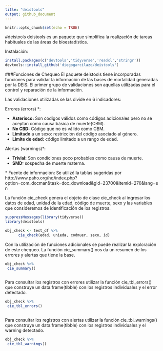 ```yaml
---
title: "deistools"
output: github_document
---
```


```r
knitr::opts_chunk$set(echo = TRUE)
```

#deistools
deistools es un paquete que simplifica la realización de tareas habituales de las áreas de bioestadística.

Instalación:
```r
install.packages(c('devtools','tidyverse','readxl','stringr'))
devtools::install_github('diegogarcilazo/deistools')
```

###Funciones de Chequeo
El paquete deistools tiene incorporadas funciones para validar la información de las bases de mortalidad generadas por la DEIS. El primer grupo de validaciones son aquellas utilizadas para el control y reparación de la información.

Las validaciones utilizadas se las divide en 6 indicadores:

Errores (errors) \*:

- **Asterisco:** Son codigos válidos como códigos adicionales pero no se aceptan como causa básica de muerte(CBM).
- **No CBD:** Código que no es válido como CBM.
- **Limitado** a un sexo: restricción del código asociado al género.
- **Límite de edad:** código limitado a un rango de edad.

 Alertas (warnings)\*:

- **Trivial:** Son condiciones poco probables como causa de muerte.
- **SMD:** sospecha de muerte materna.


\* Fuente de información: Se utilizó la tablas sugeridas por http://www.paho.org/hq/index.php?option=com_docman&task=doc_download&gid=23700&Itemid=270&lang=en

La función cie_check genera el objeto de clase cie_check al ingresar los datos de edad, unidad de la edad, 
código de muerte, sexo y las variables que consideremos de identificación de los registros.

```r
suppressMessages(library(tidyverse))
library(deistools)

obj_check <- test_df %>%
      cie_check(edad, unieda, codmuer, sexo, id)
```

Con la utilización de funciones adicionales se puede realizar la exploración de este chequeo.
La función cie_summary() nos da un resumen de los errores y alertas que tiene la base.

```r

obj_check %>% 
 cie_summary()
 
```


Para consultar los registros con errores utilizar la función cie_tbl_errors() que construye un data.frame(tibble) con los registros individuales y el error detectado.
```r

obj_check %>% 
 cie_tbl_errors()
 
```

Para consultar los registros con alertas utilizar la función cie_tbl_warnings() que construye un data.frame(tibble) con los registros individuales y el warning detectado.
```r

obj_check %>% 
 cie_tbl_warnings()
 
```




